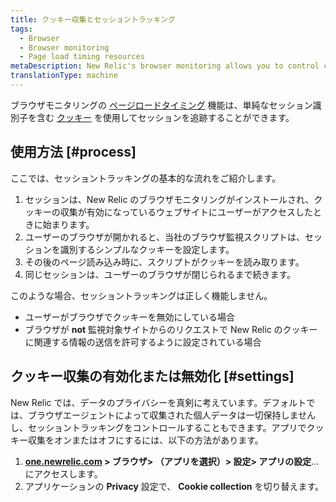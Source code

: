 ```yaml
---
title: クッキー収集とセッショントラッキング
tags:
  - Browser
  - Browser monitoring
  - Page load timing resources
metaDescription: New Relic's browser monitoring allows you to control cookie collection when tracking user session IDs on your website.
translationType: machine
---
```


ブラウザモニタリングの [ページロードタイミング](/docs/browser/new-relic-browser/page-load-timing-resources/page-load-timing-process) 機能は、単純なセッション識別子を含む [クッキー](/docs/browser/new-relic-browser/page-load-timing-resources/new-relic-cookies-used-browser#jsessionid) を使用してセッションを追跡することができます。

## 使用方法 [#process]

ここでは、セッショントラッキングの基本的な流れをご紹介します。

1. セッションは、New Relic のブラウザモニタリングがインストールされ、クッキーの収集が有効になっているウェブサイトにユーザーがアクセスしたときに始まります。
2. ユーザーのブラウザが開かれると、当社のブラウザ監視スクリプトは、セッションを識別するシンプルなクッキーを設定します。
3. その後のページ読み込み時に、スクリプトがクッキーを読み取ります。
4. 同じセッションは、ユーザーのブラウザが閉じられるまで続きます。

このような場合、セッショントラッキングは正しく機能しません。

* ユーザーがブラウザでクッキーを無効にしている場合
* ブラウザが **not** 監視対象サイトからのリクエストで New Relic のクッキーに関連する情報の送信を許可するように設定されている場合

## クッキー収集の有効化または無効化 [#settings]

New Relic では、データのプライバシーを真剣に考えています。デフォルトでは、ブラウザエージェントによって収集された個人データは一切保持しませんし、セッショントラッキングをコントロールすることもできます。アプリでクッキー収集をオンまたはオフにするには、以下の方法があります。

1. **[one.newrelic.com](https://one.newrelic.com) > ブラウザ> （アプリを選択）> 設定> アプリの設定**...にアクセスします。
2. アプリケーションの **Privacy** 設定で、 **Cookie collection** を切り替えます。